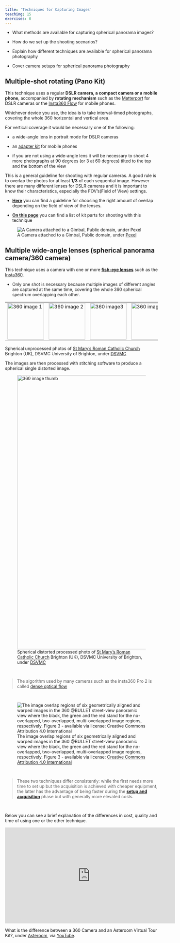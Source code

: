 ```yaml
---
title: 'Techniques for Capturing Images'
teaching: 15
exercises: 0
---
```


:::::::::::::::::::::::::::::::::::::: questions 


- What methods are available for capturing spherical panorama images?

- How do we set up the shooting scenarios?

:::::::::::::::::::::::::::::::::::::::::::::::::



:::::::::::::::::::::::::::::::::::::: objectives 


- Explain how different techniques are available for spherical panorama photography

- Cover camera setups for spherical panorama photography


:::::::::::::::::::::::::::::::::::::::::::::::::





<!--
<span style="color:red">
NICOLA PLEASE: add more analytical and comprehensive text on how each technique works and how to capture images with it. 
</span>
 -->

## Multiple-shot rotating (Pano Kit)

This technique uses a regular **DSLR camera, a compact camera or a mobile phone**, accompanied by **rotating mechanism** such as the [Matterport](https://matterport.com/axis) for DSLR cameras or the [Insta360 Flow](https://www.insta360.com/product/insta360-flow) for mobile phones.
 
Whichever device you use, the idea is to take interval-timed photographs, covering the whole 360 horizontal and vertical area. 

For vertical coverage it would be necessary one of the following:

- a wide-angle lens in portrait mode for DSLR cameras

- an [adapter kit](https://www.asteroom.com/en/hardware) for mobile phones

- if you are not using a wide-angle lens it will be necessary to shoot 4 more photographs at 90 degrees (or 3 at 60 degrees) tilted to the top and the bottom of the view

This is a general guideline for shooting with regular cameras. A good rule is to overlap the photos for at least **1/3** of each sequential image. However there are many different lenses for DSLR cameras and it is important to know their characteristics, especially the FOV's(Field of View) settings. 

- [**Here**](https://www.vrphotography.com/data/pages/techtutorials/technotes/panincrements.html) you can find a guideline for choosing the right amount of overlap depending on the field of view of the lenses.

- [**On this page**](http://learn360photography.com/) you can find a list of kit parts for shooting with this technique

![A Camera attached to a Gimbal, Public domain, under [Pexel](https://www.pexels.com/photo/a-camera-attached-to-a-gimbal-10300318/) ](fig/pexels-amar-preciado-10300318.jpg)






## Multiple wide-angle lenses (spherical panorama camera/360 camera)

This technique uses a camera with one or more [**fish-eye lenses**](https://en.wikipedia.org/wiki/Fisheye_lens) such as the [Insta360](https://www.insta360.com/product/insta360-pro/).

- Only one shot is necessary because multiple images of different angles are captured at the same time, covering the whole 360 spherical spectrum overlapping each other. 


|   |   |   |   |   |   |
|---|---|---|---|---|---|
|![St Mary's Roman Catholic Church Photo 1](fig/origin_3_1.jpg){width="120"  alt="360 image 1"} | ![St Mary's Roman Catholic Church Photo 2](fig/origin_3_2.jpg){width="120"  alt="360 image 2"} | ![St Mary's Roman Catholic Church Photo 3](fig/origin_3_3.jpg){width="120"  alt="360 image3"} | ![St Mary's Roman Catholic Church Photo 4](fig/origin_3_4.jpg){width="120"  alt="360 image 4"} | ![St Mary's Roman Catholic Church Photo 5](fig/origin_3_5.jpg){width="120"  alt="360 image 5"} | ![St Mary's Roman Catholic Church Photo 6](fig/origin_3_6.jpg){width="120"  alt="360 image 6"} |
Spherical unprocessed photos of [St Mary's Roman Catholic Church](https://maps.app.goo.gl/giyXNK7kP4z5ohUK8) Brighton (UK), DSVMC University of Brighton, under [DSVMC](https://culturedigitalskills.org/)


The images are then processed with stitching software to produce a spherical single distorted image. 

![Spherical distorted processed photo of [St Mary's Roman Catholic Church](https://maps.app.goo.gl/giyXNK7kP4z5ohUK8) Brighton (UK), DSVMC University of Brighton, under [DSVMC](https://culturedigitalskills.org/)](fig/thumbnail.jpg){width="900"  alt="360 image thumb"}

\

> The algorithm used by many cameras such as the insta360 Pro 2 is called [dense optical flow](https://www.researchgate.net/publication/311851755_A_Unified_Framework_for_Street-View_Panorama_Stitching)

\

![The image overlap regions of six geometrically aligned and warped images in the 360 @BULLET street-view panoramic view where the black, the green and the red stand for the no-overlapped, two-overlapped, multi-overlapped image regions, respectively. Figure 3 - available via license: [Creative Commons Attribution 4.0 International](https://creativecommons.org/licenses/by/4.0/deed.en)](https://www.researchgate.net/publication/311851755/figure/fig1/AS:442520124563456@1482516427768/The-image-overlap-regions-of-six-geometrically-aligned-and-warped-images-in-the-360.png)


\

<!--- This image is under copyright - USE ANOTHER ONE
![Disposition of two Kodak SP360 video cameras. Each camera has a 360° (N-S-E-W) plus 214° angle of view. As both cameras are placed opposite to each other, there is a 34° overlap in the images and a ≈ 50-cm blind spot between the cameras., Juliana López Marulanda, under [ CC BY-SA 3.0](https://creativecommons.org/licenses/by-sa/3.0), via [Researchgate Commons](https://www.researchgate.net/figure/Disposition-of-two-Kodak-SP360-video-cameras-Each-camera-has-a-360-N-S-E-W-plus-214_fig2_314880330)](https://www.researchgate.net/profile/Juliana-Lopez-Marulanda/publication/314880330/figure/fig2/AS:471538920103938@1489435047234/Disposition-of-two-Kodak-SP360-video-cameras-Each-camera-has-a-360-N-S-E-W-plus-214.png) 
 


<span style="color:red">
NICOLA PLEASE add textual information on this to explain to people why and how these techniques are different and then add the video as well to find out further information. The video is not enough and we have to have this explicitly written as well. 
</span>
-->

> These two techniques differ consistently: while the first needs more time to set up but the acquisition is achieved with cheaper equipment, the latter has the advantage of being faster during the [**setup and acquisition**](camera setup-acquisition.Rmd) phase but with generally more elevated costs.

\


Below you can see a brief explanation of the differences in cost, quality and time of using one or the other technique.


<iframe width="560" height="315" src="https://www.youtube.com/embed/EeXVBV4Tfc0?si=OBRxPKi6cYqgxpdX" title="YouTube video player" frameborder="0" allow="accelerometer; autoplay; clipboard-write; encrypted-media; gyroscope; picture-in-picture; web-share" allowfullscreen></iframe> 



What is the difference between a 360 Camera and an Asteroom Virtual Tour Kit?, under [Asteroom](https://www.asteroom.com/), via [YouTube](https://www.youtube.com/watch?v=EeXVBV4Tfc0).

